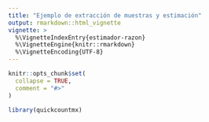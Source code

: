 ```yaml
---
title: "Ejemplo de extracción de muestras y estimación"
output: rmarkdown::html_vignette
vignette: >
  %\VignetteIndexEntry{estimador-razon}
  %\VignetteEngine{knitr::rmarkdown}
  %\VignetteEncoding{UTF-8}
---
```


```r
knitr::opts_chunk$set(
  collapse = TRUE,
  comment = "#>"
)
```

```r
library(quickcountmx)
```
